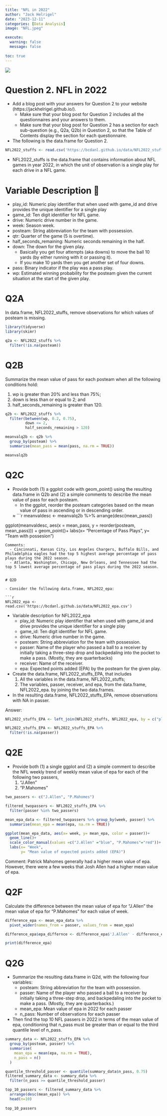 ```yaml
---
title: "NFL in 2022"
author: "Jack Helrigel"
date: "2023-12-11"
categories: [Data Analysis]
image: "NFL.jpeg"

execute: 
  warning: false
  message: false
  
toc: true
---
```


![](NFL.jpeg)

# Question 2. NFL in 2022

- Add a blog post with your answers for Question 2 to your website (https://jackhelrigel.github.io/).
  - Make sure that your blog post for Question 2 includes all the questionnaires and your answers to them.
  - Make sure that your blog post for Question 2 has a section for each sub-question (e.g., Q2a, Q2b) in Question 2, so that the Table of Contents display the section for each questionnaire.
- The following is the data.frame for Question 2.

```r
NFL2022_stuffs <- read.csv('https://bcdanl.github.io/data/NFL2022_stuffs.csv')
```

- NFL2022_stuffs is the data.frame that contains information about NFL games in year 2022, in which the unit of observation is a single play for each drive in a NFL game.


# Variable Description 🏈

- play_id: Numeric play identifier that when used with game_id and drive provides the unique identifier for a single play
- game_id: Ten digit identifier for NFL game.
- drive: Numeric drive number in the game.
- week: Season week.
- posteam: String abbreviation for the team with possession.
- qtr: Quarter of the game (5 is overtime).
- half_seconds_remaining: Numeric seconds remaining in the half.
- down: The down for the given play.
  - Basically you get four attempts (aka downs) to move the ball 10 yards (by either running with it or passing it).
  - If you make 10 yards then you get another set of four downs.
- pass: Binary indicator if the play was a pass play.
- wp: Estimated winning probability for the posteam given the current situation at the start of the given play.

# Q2A

In data.frame, NFL2022_stuffs, remove observations for which values of posteam is missing.

```r
library(tidyverse)
library(skimr)
```

```r
q2a <- NFL2022_stuffs %>% 
  filter(!is.na(posteam))
```

# Q2B 

Summarize the mean value of pass for each posteam when all the following conditions hold:

1. wp is greater than 20% and less than 75%;
2. down is less than or equal to 2; and
3. half_seconds_remaining is greater than 120.


```r
q2b <- NFL2022_stuffs %>% 
  filter(between(wp, 0.2, 0.75),
         down <= 2,
         half_seconds_remaining > 120)

meanvalq2b <- q2b %>% 
  group_by(posteam) %>% 
  summarise(mean_pass = mean(pass, na.rm = TRUE))

meanvalq2b
```

# Q2C 

- Provide both (1) a ggplot code with geom_point() using the resulting data.frame in Q2b and (2) a simple comments to describe the mean value of pass for each posteam.
  - In the ggplot, reorder the posteam categories based on the mean value of pass in ascending or in descending order.
  
  ≈
```r
meanvaldesc <- meanvalq2b %>% 
  arrange(desc(mean_pass))

ggplot(meanvaldesc, aes(x = mean_pass, y = reorder(posteam, mean_pass))) +
  geom_point()+
  labs(x= "Percentage of Pass Plays",
       y= "Team with possesion")
```
Comments:
  - Cincinnati, Kansas City, Los Angeles Chargers, Buffalo Bills, and Philadelphia eagles had the top 5 highest average percentage of pass plays during the 2022 season.
  - Atlanta, Washington, Chicago, New Orleans, and Tennessee had the top 5 lowest average percentage of pass plays during the 2022 season.
  

# Q2D

- Consider the following data.frame, NFL2022_epa:

```r
NFL2022_epa <- read.csv('https://bcdanl.github.io/data/NFL2022_epa.csv')
```

- Variable description for NFL2022_epa
  - play_id: Numeric play identifier that when used with game_id and drive provides the unique identifier for a single play
  - game_id: Ten digit identifier for NFL game.
  - drive: Numeric drive number in the game.
  - posteam: String abbreviation for the team with possession.
  - passer: Name of the player who passed a ball to a receiver by initially taking a three-step drop and backpedaling into the pocket to make a pass. (Mostly, they are quarterbacks)
  - receiver: Name of the receiver.
  - epa: Expected points added (EPA) by the posteam for the given play.
- Create the data.frame, NFL2022_stuffs_EPA, that includes
  1. All the variables in the data.frame, NFL2022_stuffs;
  2. The variables, passer, receiver, and epa, from the data.frame, NFL2022_epa. by joining the two data.frames.
- In the resulting data.frame, NFL2022_stuffs_EPA, remove observations with NA in passer.

Answer: 
```r
NFL2022_stuffs_EPA <- left_join(NFL2022_stuffs, NFL2022_epa, by = c("play_id", "game_id", "drive", "posteam"))

NFL2022_stuffs_EPA <- NFL2022_stuffs_EPA %>%
  filter(!is.na(passer))
```

# Q2E 

- Provide both (1) a single ggplot and (2) a simple comment to describe the NFL weekly trend of weekly mean value of epa for each of the following two passers,
  1. “J.Allen”
  2. “P.Mahomes”

```r
two_passers <- c("J.Allen", "P.Mahomes")

filtered_twopassers <- NFL2022_stuffs_EPA %>% 
  filter(passer %in% two_passers)

mean_epa_data <- filtered_twopassers %>% group_by(week, passer) %>% 
  summarise(mean_epa = mean(epa, na.rm = TRUE))

ggplot(mean_epa_data, aes(x= week, y= mean_epa, color = passer))+
  geom_line()+
  scale_color_manual(values =c("J.Allen" ="blue", "P.Mahomes"="red"))+
  labs(x= "Week",
       y= "Mean value of expected points added (EPA)")
```
Comment: Patrick Mahomes generally had a higher mean value of epa. However, there were a few weeks that Josh Allen had a higher mean value of epa.

# Q2F

Calculate the difference between the mean value of epa for “J.Allen” the mean value of epa for “P.Mahomes” for each value of week.

```r
difference_epa <- mean_epa_data %>% 
  pivot_wider(names_from = passer, values_from = mean_epa)

difference_epa$epa_differnce <- difference_epa$'J.Allen' - difference_epa$'P.Mahomes'

print(difference_epa)
```

# Q2G

- Summarize the resulting data.frame in Q2d, with the following four variables:
  - posteam: String abbreviation for the team with possession.
  - passer: Name of the player who passed a ball to a receiver by initially taking a three-step drop, and backpedaling into the pocket to make a pass. (Mostly, they are quarterbacks.)
  - mean_epa: Mean value of epa in 2022 for each passer
  - n_pass: Number of observations for each passer
- Then find the top 10 NFL passers in 2022 in terms of the mean value of epa, conditioning that n_pass must be greater than or equal to the third quantile level of n_pass.

```r
summary_data <- NFL2022_stuffs_EPA %>%
  group_by(posteam, passer) %>%
  summarise(
    mean_epa = mean(epa, na.rm = TRUE),
    n_pass = n()
  )

quantile_threshold_passer <- quantile(summary_data$n_pass, 0.75)
filtered_summary_data <- summary_data %>%
  filter(n_pass >= quantile_threshold_passer)

top_10_passers <- filtered_summary_data %>%
  arrange(desc(mean_epa)) %>% 
  head(n=10)
  
top_10_passers
```

